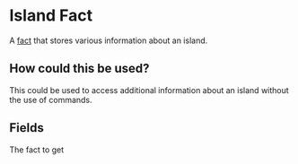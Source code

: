 
# Island Fact

A [fact](/docs/facts) that stores various information about an island.

## How could this be used?

This could be used to access additional information about an island without the use of commands.

## Fields

<FactsField />

<EntryField name="Fact" required>
    The fact to get
</EntryField>
